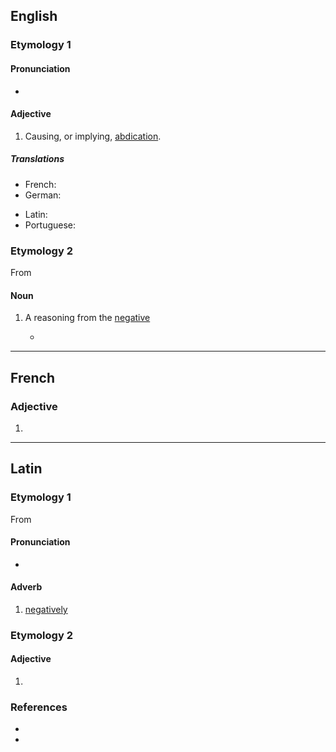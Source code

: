 ==English==

===Etymology 1===
{{suffix|en|abdicate|ive}}

====Pronunciation====
* {{a|US}} {{IPA|en|/ˈæb.dəˌkeɪ.tɪv/|/ˈæb.dəˌkə.tɪv/}}

====Adjective====
{{en-adj}}

# {{lb|en|rare}} Causing, or implying, [[abdication]].

=====Translations=====
{{trans-top|(rare) causing, or implying, abdication}}
* French: {{t+|fr|abdicatif}}
* German: {{t+|de|abdikativ}}
{{trans-mid}}
* Latin: {{t|la|abdicativus}}
* Portuguese: {{t|pt|abdicativo}}
{{trans-bottom}}

===Etymology 2===
From {{der|en|la|abdicativus}}

====Noun====
{{en-noun}}

# {{lb|en|logic}} A reasoning from the [[negative]]
#* {{quote-book|en|title=The Logic of Apuleius|author=David Londey|year=1987|passage=The fourth mood is that which brings together directly a particular '''abdicative''' from a particular dedicative and a universal '''abdicative''', e.g., ''Some just thing is honourable, no honourable thing is base, therefore some just thing is not base.''}}

----

==French==

===Adjective===
{{head|fr|adjective form}}

# {{inflection of|fr|abdicatif||f|s}}

----

==Latin==

===Etymology 1===
From {{affix|la|abdicatīvus|ē|gloss1=negative}}

====Pronunciation====
* {{la-IPA|abdicātīvē}}

====Adverb====
{{la-adv|abdicātīvē|-}}

# [[negatively]]

===Etymology 2===

====Adjective====
{{la-adj-form|abdicātīve}}

# {{inflection of|la|abdicātīvus||voc|m|s}}

===References===
* {{R:L&S}}
* {{R:Gaffiot}}